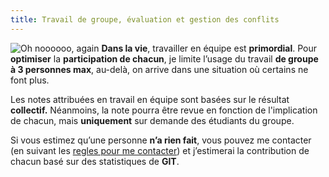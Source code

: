 ```yaml
---
title: Travail de groupe, évaluation et gestion des conflits
---
```

![Oh noooooo, again](./power-rangers-head-ache.gif)
**Dans la vie**, travailler en équipe est **primordial**. Pour **optimiser** la **participation de chacun**, je limite l’usage du travail **de groupe à 3 personnes max**, au-delà, on arrive dans une situation où certains ne font plus.

Les notes attribuées en travail en équipe sont basées sur le résultat **collectif.** Néanmoins, la note pourra être revue en fonction de l'implication de chacun, mais **uniquement** sur demande des étudiants du groupe.

Si vous estimez qu’une personne **n’a rien fait**, vous pouvez me contacter (en suivant les [regles pour me contacter](./[00]learn-with-henri.mdx)) et j’estimerai la contribution de chacun basé sur des statistiques de **GIT**.

